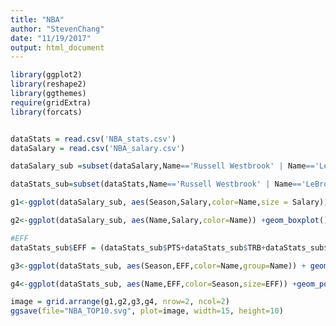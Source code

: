 ```yaml
---
title: "NBA"
author: "StevenChang"
date: "11/19/2017"
output: html_document
---
```


```r
library(ggplot2)
library(reshape2)
library(ggthemes)
require(gridExtra)
library(forcats)


dataStats = read.csv('NBA_stats.csv')
dataSalary = read.csv('NBA_salary.csv')

dataSalary_sub =subset(dataSalary,Name=='Russell Westbrook' | Name=='LeBron James'| Name=='Kevin Durant'| Name=='James Harden'| Name=='Stephen Curry'| Name=='Paul George'| Name=='Damian Lillard' | Name=='Kawhi Leonard'| Name=='John Wall'| Name=='Kyrie Irving')

dataStats_sub=subset(dataStats,Name=='Russell Westbrook' | Name=='LeBron James'| Name=='Kevin Durant'| Name=='James Harden'| Name=='Stephen Curry'| Name=='Paul George'| Name=='Damian Lillard' | Name=='Kawhi Leonard'| Name=='John Wall'| Name=='Kyrie Irving')
```



```r

g1<-ggplot(dataSalary_sub, aes(Season,Salary,color=Name,size = Salary)) +geom_point()  +theme_minimal()+ ggtitle("TOP10 Salary in Season")+theme(axis.text.x= element_text(angle = 65, vjust = 0.7))

g2<-ggplot(dataSalary_sub, aes(Name,Salary,color=Name)) +geom_boxplot()  +theme_minimal()+ ggtitle("TOP10 Salary by Name")+theme(axis.text.x= element_text(angle = 65, vjust = 0.7))+ theme(legend.position="none")

#EFF
dataStats_sub$EFF = (dataStats_sub$PTS+dataStats_sub$TRB+dataStats_sub$AST+dataStats_sub$STL+dataStats_sub$BLK-(dataStats_sub$FGA-dataStats_sub$FG)-(dataStats_sub$FTA-dataStats_sub$FT)-dataStats_sub$TOV)/dataStats_sub$G

g3<-ggplot(dataStats_sub, aes(Season,EFF,color=Name,group=Name)) + geom_line() + geom_point()  +theme_minimal() + ggtitle("TOP10 EFF by Season")+theme(axis.text.x= element_text(angle = 65, vjust = 0.7))+ theme(legend.position="none")

g4<-ggplot(dataStats_sub, aes(Name,EFF,color=Season,size=EFF)) +geom_point()  +theme_minimal()+ ggtitle("TOP10 EFF by Name")+theme(axis.text.x= element_text(angle = 65, vjust = 0.7))

image = grid.arrange(g1,g2,g3,g4, nrow=2, ncol=2)
ggsave(file="NBA_TOP10.svg", plot=image, width=15, height=10)
```

